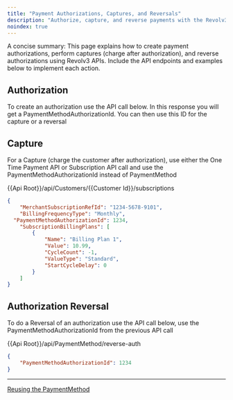 ```yaml
---
title: "Payment Authorizations, Captures, and Reversals"
description: "Authorize, capture, and reverse payments with the Revolv3 API. A guide to managing the full lifecycle of a card transaction with examples."
noindex: true
---
```

 
A concise summary: This page explains how to create payment authorizations, perform captures (charge after authorization), and reverse authorizations using Revolv3 APIs. Include the API endpoints and examples below to implement each action.

## Authorization

To create an authorization use the API call below. In this response you will get a PaymentMethodAuthorizationId. You can then use this ID for the capture or a reversal

## Capture

For a Capture (charge the customer after authorization), use either the One Time Payment API or Subscription API call and use the PaymentMethodAuthorizationId instead of PaymentMethod

{{Api Root}}/api/Customers/{{Customer Id}}/subscriptions

```json
{
    "MerchantSubscriptionRefId": "1234-5678-9101",
    "BillingFrequencyType": "Monthly",
  "PaymentMethodAuthorizationId": 1234,
    "SubscriptionBillingPlans": [
        {
            "Name": "Billing Plan 1",
            "Value": 10.99,
            "CycleCount": -1,
            "ValueType": "Standard",
            "StartCycleDelay": 0
        }
    ]
}
```

## Authorization Reversal

To do a Reversal of an authorization use the API call below, use the PaymentMethodAuthorizationId from the previous API call

{{Api Root}}/api/PaymentMethod/reverse-auth

```json
{
    "PaymentMethodAuthorizationId": 1234
}
```

***

[Reusing the PaymentMethod](/docs/reusing-the-paymentmethodid-for-one-time-payments)
